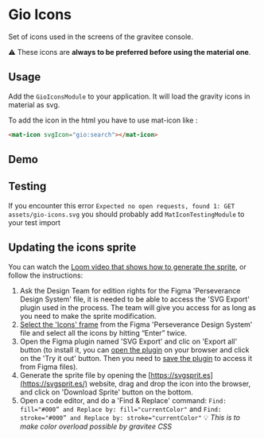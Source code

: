 
<Meta title="Components / Icons / README" />

# Gio Icons

Set of icons used in the screens of the gravitee console.

⚠️ These icons are **always to be preferred before using the material one**.

## Usage

Add the `GioIconsModule` to your application. It will load the gravity icons in material as svg.

To add the icon in the html you have to use mat-icon like :

```html
<mat-icon svgIcon="gio:search"></mat-icon>
```

## Demo

<Story id="components-icons--all"></Story>

## Testing

If you encounter this error `Expected no open requests, found 1: GET assets/gio-icons.svg` you should probably add `MatIconTestingModule` to your test import

## Updating the icons sprite

You can watch the [Loom video that shows how to generate the sprite](https://www.loom.com/share/17548f9ed6f24b73ad22e4c4a4c37923), or follow the instructions:

1. Ask the Design Team for edition rights for the Figma 'Perseverance Design System' file, it is needed to be able to access the 'SVG Export' plugin used in the process. The team will give you access for as long as you need to make the sprite modification.
2. [Select the 'Icons' frame](https://www.figma.com/file/okDdv0Rs884yxKgXQROqaG/Perseverance-design-system?node-id=4071%3A10855&t=z6p1kvtDEkTc5qSA-4) from the Figma 'Perseverance Design System' file and select all the icons by hitting “Enter” twice.
3. Open the Figma plugin named 'SVG Export' and clic on 'Export all' button (to install it, you can [open the plugin](https://www.figma.com/community/plugin/814345141907543603/SVG-Export) on your browser and click on the 'Try it out' button. Then you need to [save the plugin](https://help.figma.com/hc/en-us/articles/360042532714-Use-plugins-in-files#Save_plugins) to access it from Figma files).
4. Generate the sprite file by opening the [https://svgsprit.es](https://svgsprit.es/) website, drag and drop the icon into the browser, and click on 'Download Sprite' button on the bottom.
5. Open a code editor, and do a 'Find & Replace' command: ```Find: fill="#000” and Replace by: fill="currentColor"``` and ```Find: stroke="#000” and Replace by: stroke="currentColor"``` 💡 *This is to make color overload possible by gravitee CSS*
